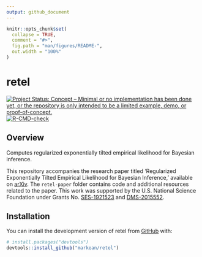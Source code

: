 ```yaml
---
output: github_document
---
```


<!-- README.md is generated from README.Rmd. Please edit that file -->

```r
knitr::opts_chunk$set(
  collapse = TRUE,
  comment = "#>",
  fig.path = "man/figures/README-",
  out.width = "100%"
)
```

# retel
<!-- badges: start -->
[![Project Status: Concept – Minimal or no implementation has been done yet, or the repository is only intended to be a limited example, demo, or proof-of-concept.](https://www.repostatus.org/badges/latest/concept.svg)](https://www.repostatus.org/#concept)
[![R-CMD-check](https://github.com/markean/retel/actions/workflows/R-CMD-check.yaml/badge.svg)](https://github.com/markean/retel/actions/workflows/R-CMD-check.yaml)
<!-- badges: end -->

## Overview
Computes regularized exponentially tilted empirical likelihood for Bayesian inference.

This repository accompanies the research paper titled 'Regularized Exponentially Tilted Empirical Likelihood for Bayesian Inference,' available on [arXiv](https://arxiv.org/abs/2312.17015).
The `retel-paper` folder contains code and additional resources related to the paper.
This work was supported by the U.S. National Science Foundation under Grants No. [SES-1921523](https://www.nsf.gov/awardsearch/showAward?AWD_ID=1921523) and [DMS-2015552](https://www.nsf.gov/awardsearch/showAward?AWD_ID=2015552).


## Installation
You can install the development version of retel from [GitHub](https://github.com/) with:
``` r
# install.packages("devtools")
devtools::install_github("markean/retel")
```
